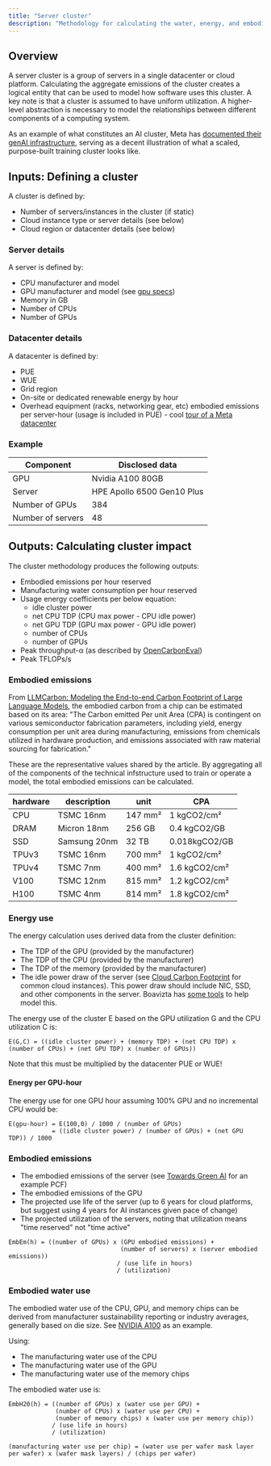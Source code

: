 ```yaml
---
title: "Server cluster"
description: "Methodology for calculating the water, energy, and embodied emissions of a server cluster based on time"
---
```


## Overview

A server cluster is a group of servers in a single datacenter or cloud platform. Calculating the aggregate emissions of the cluster creates a logical entity that can be used to model how software uses this cluster. A key note is that a cluster is assumed to have uniform utilization. A higher-level abstraction is necessary to model the relationships between different components of a computing system.

As an example of what constitutes an AI cluster, Meta has [documented their genAI infrastructure](https://engineering.fb.com/2024/03/12/data-center-engineering/building-metas-genai-infrastructure/), serving as a decent illustration of what a scaled, purpose-built training cluster looks like.

## Inputs: Defining a cluster

A cluster is defined by:
- Number of servers/instances in the cluster (if static)
- Cloud instance type or server details (see below)
- Cloud region or datacenter details (see below)

### Server details
A server is defined by:
- CPU manufacturer and model
- GPU manufacturer and model (see [gpu specs](https://github.com/mlco2/impact/blob/master/data/gpus.csv))
- Memory in GB
- Number of CPUs
- Number of GPUs

### Datacenter details
A datacenter is defined by:
- PUE
- WUE
- Grid region
- On-site or dedicated renewable energy by hour
- Overhead equipment (racks, networking gear, etc) embodied emissions per server-hour (usage is included in PUE) - cool [tour of a Meta datacenter](https://metainfrahardware.com/#/web/1)

### Example

| Component | Disclosed data |
| --------- | -------------- |
| GPU | Nvidia A100 80GB |
| Server | HPE Apollo 6500 Gen10 Plus |
| Number of GPUs | 384 |
| Number of servers | 48 |

## Outputs: Calculating cluster impact

The cluster methodology produces the following outputs:
- Embodied emissions per hour reserved
- Manufacturing water consumption per hour reserved
- Usage energy coefficients per below equation:
  - idle cluster power
  - net CPU TDP (CPU max power - CPU idle power)
  - net GPU TDP (GPU max power - GPU idle power)
  - number of CPUs
  - number of GPUs
- Peak throughput-α (as described by [OpenCarbonEval](https://arxiv.org/pdf/2405.12843))
- Peak TFLOPs/s

### Embodied emissions

From [LLMCarbon: Modeling the End-to-end Carbon Footprint of Large Language Models](https://arxiv.org/pdf/2309.14393), the embodied carbon from a chip can be estimated based on its area: "The Carbon emitted Per unit Area (CPA) is contingent on various semiconductor fabrication parameters, including yield, energy consumption per unit area during manufacturing, emissions from chemicals utilized in hardware production, and emissions associated with raw material sourcing for fabrication."

These are the representative values shared by the article. By aggregating all of the components of the technical infstructure used to train or operate a model, the total embodied emissions can be calculated.

| hardware | description | unit | CPA |
| -------- | ----------- | ---- | --- |
| CPU | TSMC 16nm | 147 mm² | 1 kgCO2/cm² |
| DRAM | Micron 18nm | 256 GB | 0.4 kgCO2/GB |
| SSD | Samsung 20nm | 32 TB | 0.018kgCO2/GB |
| TPUv3 | TSMC 16nm | 700 mm² | 1 kgCO2/cm² |
| TPUv4 | TSMC 7nm | 400 mm² | 1.6 kgCO2/cm² |
| V100 | TSMC 12nm | 815 mm² | 1.2 kgCO2/cm² |
| H100 | TSMC 4nm | 814 mm² | 1.8 kgCO2/cm² |

### Energy use

The energy calculation uses derived data from the cluster definition:
- The TDP of the GPU (provided by the manufacturer)
- The TDP of the CPU (provided by the manufacturer)
- The TDP of the memory (provided by the manufacturer)
- The idle power draw of the server (see [Cloud Carbon Footprint](https://www.cloudcarbonfootprint.org) for common cloud instances). This power draw should include NIC, SSD, and other components in the server. Boavizta has [some tools](https://www.google.com/url?q=https://doc.api.boavizta.org/Explanations/devices/server/&sa=D&source=docs&ust=1724184341034574&usg=AOvVaw10-gZiQ2k2VAyugfFulyqp) to help model this.

The energy use of the cluster E based on the GPU utilization G and the CPU utilization C is:
```
E(G,C) = ((idle cluster power) + (memory TDP) + (net CPU TDP) x (number of CPUs) + (net GPU TDP) x (number of GPUs))
```

Note that this must be multiplied by the datacenter PUE or WUE!


#### Energy per GPU-hour
The energy use for one GPU hour assuming 100% GPU and no incremental CPU would be:
```
E(gpu-hour) = E(100,0) / 1000 / (number of GPUs)
            = ((idle cluster power) / (number of GPUs) + (net GPU TDP)) / 1000
```

### Embodied emissions

- The embodied emissions of the server (see [Towards Green AI](https://arxiv.org/pdf/2407.10237) for an example PCF)
- The embodied emissions of the GPU
- The projected use life of the server (up to 6 years for cloud platforms, but suggest using 4 years for AI instances given pace of change)
- The projected utilization of the servers, noting that utilization means "time reserved" not "time active"

```
EmbEm(h) = ((number of GPUs) x (GPU embodied emissions) +
                               (number of servers) x (server embodied emissions))
                              / (use life in hours)
                              / (utilization)
```

### Embodied water use

The embodied water use of the CPU, GPU, and memory chips can be derived from manufacturer sustainability reporting or industry averages, generally based on die size. See [NVIDIA A100](/nvidia_a100#water_use) as an example.

Using:
- The manufacturing water use of the CPU
- The manufacturing water use of the GPU
- The manufacturing water use of the memory chips

The embodied water use is:
```
EmbH20(h) = ((number of GPUs) x (water use per GPU) +
             (number of CPUs) x (water use per CPU) +
             (number of memory chips) x (water use per memory chip))
            / (use life in hours)
            / (utilization)

(manufacturing water use per chip) = (water use per wafer mask layer per wafer) x (wafer mask layers) / (chips per wafer)

```
